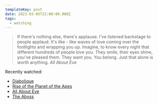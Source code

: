 ```yaml
---
templateKey: post
date: 2023-03-05T22:00:00.000Z
tags:
  - watching
---
```

> If there's nothing else, there's applause. I've listened backstage to people applaud. It's like - like waves of love coming over the footlights and wrapping you up. Imagine, to know every night that different hundreds of people love you. They smile, their eyes shine, you've pleased them. They want you. You belong. Just that alone is worth anything.
> <cite><i>All About Eve</i></cite>

Recently watched:

* [Diabolique](https://letterboxd.com/film/diabolique-1955/)
* [Rise of the Planet of the Apes](https://letterboxd.com/film/rise-of-the-planet-of-the-apes/)
* [All About Eve](https://letterboxd.com/film/all-about-eve/)
* [The Abyss](https://letterboxd.com/film/the-abyss/)